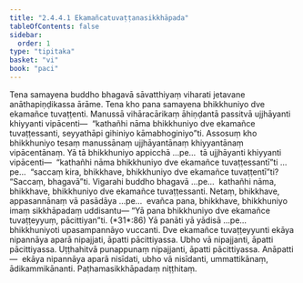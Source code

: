 ```yaml
---
title: "2.4.4.1 Ekamañcatuvaṭṭanasikkhāpada"
tableOfContents: false
sidebar:
  order: 1
type: "tipitaka"
basket: "vi"
book: "paci"
---
```



<DynamicBreadcrumb />

<Division number="932" book="paci" bookNo="2" page="378">

<Paragraph number="2885" book="paci">
Tena samayena buddho bhagavā sāvatthiyaṃ viharati jetavane anāthapiṇḍikassa ārāme. Tena kho pana samayena bhikkhuniyo dve ekamañce tuvaṭṭenti. Manussā vihāracārikaṃ āhiṇḍantā passitvā ujjhāyanti khiyyanti vipācenti—  “kathañhi nāma bhikkhuniyo dve ekamañce tuvaṭṭessanti, seyyathāpi gihiniyo kāmabhoginiyo”ti.
</Paragraph>

<Paragraph number="2886" book="paci">
Assosuṃ kho bhikkhuniyo tesaṃ manussānaṃ ujjhāyantānaṃ khiyyantānaṃ vipācentānaṃ. Yā tā bhikkhuniyo appicchā …pe…  tā ujjhāyanti khiyyanti vipācenti—  “kathañhi nāma bhikkhuniyo dve ekamañce tuvaṭṭessantī”ti …pe…  “saccaṃ kira, bhikkhave, bhikkhuniyo dve ekamañce tuvaṭṭentī”ti? “Saccaṃ, bhagavā”ti. Vigarahi buddho bhagavā …pe…  kathañhi nāma, bhikkhave, bhikkhuniyo dve ekamañce tuvaṭṭessanti. Netaṃ, bhikkhave, appasannānaṃ vā pasādāya …pe…  evañca pana, bhikkhave, bhikkhuniyo imaṃ sikkhāpadaṃ uddisantu—
</Paragraph>

</Division>
<Division number="933" book="paci" bookNo="2" page="379">

<Paragraph number="2887" book="paci">
<Emphasis>“Yā pana bhikkhuniyo dve ekamañce tuvaṭṭeyyuṃ, pācittiyan”</Emphasis>ti. (*31*:<Emphasis>86</Emphasis>)
</Paragraph>

</Division>
<Division number="934" book="paci" bookNo="2" page="379">

<Paragraph number="2888" book="paci">
<Emphasis>Yā panā</Emphasis>ti yā yādisā …pe…  <Emphasis>bhikkhuniyo</Emphasis>ti upasampannāyo vuccanti.
</Paragraph>

<Paragraph number="2889" book="paci">
<Emphasis>Dve ekamañce tuvaṭṭeyyun</Emphasis>ti ekāya nipannāya aparā nipajjati, āpatti pācittiyassa. Ubho vā nipajjanti, āpatti pācittiyassa. Uṭṭhahitvā punappunaṃ nipajjanti, āpatti pācittiyassa.
</Paragraph>

</Division>
<Division number="935" book="paci" bookNo="2" page="379">

<Paragraph number="2890" book="paci">
Anāpatti—  ekāya nipannāya aparā nisīdati, ubho vā nisīdanti, ummattikānaṃ, ādikammikānanti.

</Paragraph>
</Division>

<Paragraph number="2891" type="center" book="paci">
Paṭhamasikkhāpadaṃ niṭṭhitaṃ.
</Paragraph>